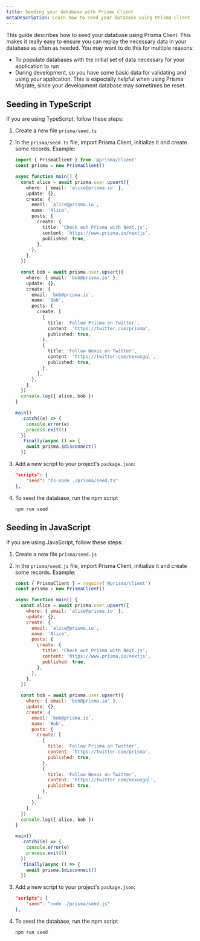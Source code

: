 ```yaml
---
title: Seeding your database with Prisma Client
metaDescription: Learn how to seed your database using Prisma Client
---
```


<TopBlock>

This guide describes how to seed your database using Prisma Client. This makes it really easy to ensure you can replay the necessary data in your database as often as needed. You may want to do this for multiple reasons:

* To populate databases with the initial set of data necessary for your application to run
* During development, so you have some basic data for validating and using your application. This is especially helpful when using Prisma Migrate, since your development database may sometimes be reset. 

</TopBlock>

## Seeding in TypeScript

If you are using TypeScript, follow these steps:

1. Create a new file `prisma/seed.ts`
2. In the `prisma/seed.ts` file, import Prisma Client, initialize it and create some records. Example:

    ```ts
    import { PrismaClient } from '@prisma/client'
    const prisma = new PrismaClient()
    
    async function main() {
      const alice = await prisma.user.upsert({
        where: { email: 'alice@prisma.io' },
        update: {},
        create: {
          email: `alice@prisma.io`,
          name: 'Alice',
          posts: {
            create: {
              title: 'Check out Prisma with Next.js',
              content: 'https://www.prisma.io/nextjs',
              published: true,
            },
          },
        },
      })
    
      const bob = await prisma.user.upsert({
        where: { email: 'bob@prisma.io' },
        update: {},
        create: {
          email: `bob@prisma.io`,
          name: 'Bob',
          posts: {
            create: [
              {
                title: 'Follow Prisma on Twitter',
                content: 'https://twitter.com/prisma',
                published: true,
              },
              {
                title: 'Follow Nexus on Twitter',
                content: 'https://twitter.com/nexusgql',
                published: true,
              },
            ],
          },
        },
      })
      console.log({ alice, bob })
    }
    
    main()
      .catch((e) => {
        console.error(e)
        process.exit(1)
      })
      .finally(async () => {
        await prisma.$disconnect()
      })
    ```

3. Add a new script to your project's `package.json`:

    ```json
    "scripts": {
        "seed": "ts-node ./prisma/seed.ts"
    },
    ```

4. To seed the database, run the npm script

    ```
    npm run seed
    ```

## Seeding in JavaScript

If you are using JavaScript, follow these steps:

1. Create a new file `prisma/seed.js`
2. In the `prisma/seed.js` file, import Prisma Client, initialize it and create some records. Example:

    ```js
    const { PrismaClient } = require('@prisma/client')
    const prisma = new PrismaClient()
    
    async function main() {
      const alice = await prisma.user.upsert({
        where: { email: 'alice@prisma.io' },
        update: {},
        create: {
          email: `alice@prisma.io`,
          name: 'Alice',
          posts: {
            create: {
              title: 'Check out Prisma with Next.js',
              content: 'https://www.prisma.io/nextjs',
              published: true,
            },
          },
        },
      })
    
      const bob = await prisma.user.upsert({
        where: { email: 'bob@prisma.io' },
        update: {},
        create: {
          email: `bob@prisma.io`,
          name: 'Bob',
          posts: {
            create: [
              {
                title: 'Follow Prisma on Twitter',
                content: 'https://twitter.com/prisma',
                published: true,
              },
              {
                title: 'Follow Nexus on Twitter',
                content: 'https://twitter.com/nexusgql',
                published: true,
              },
            ],
          },
        },
      })
      console.log({ alice, bob })
    }
    
    main()
      .catch((e) => {
        console.error(e)
        process.exit(1)
      })
      .finally(async () => {
        await prisma.$disconnect()
      })
    ```

3. Add a new script to your project's `package.json`:

    ```json
    "scripts": {
        "seed": "node ./prisma/seed.js"
    },
    ```

4. To seed the database, run the npm script

    ```
    npm run seed
    ```
